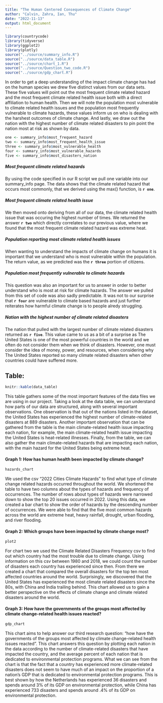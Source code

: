 ```yaml
---
title: "The Human Centered Consequences of Climate Change"
author: "Calvin, Zahra, Ian, Thu"
date: "2022-11-13"
output: html_document
---
```

```r
library(countrycode)
library(tidyverse)
library(ggplot2)
library(plotly)
source("../source/summary_info.R")
source("../source/data_table.R")
source("../source/chart_1.R")
source("../source/Question_two_code.R")
source("../source/gdp_chart.R")
```
In order to get a deep understanding of the impact climate change has had on the human species we drew five distinct values from our data sets. These five values will point out the most frequent climate related hazard and the most frequent climate related health issue both with a direct affiliation to human health. Then we will note the population most vulnerable to climate related health issues and the population most frequently vulnerable to climate hazards, these values inform us on who is dealing with the harshest outcomes of climate change. And lastly, we draw out the nation with the highest number of climate related disasters to pin point the nation most at risk as shown by data.  

```r
one <- summary_info$most_frequent_hazard
two <- summary_info$most_frequent_health_issue
three <- summary_info$most_vulnerable_health
four <- summary_info$most_vulnerable_hazards
five <- summary_info$most_disasters_nation
```

##### Most frequent climate related hazards
By using the code specified in our R script we pull one variable into our summary_info page. The data shows that the climate related hazard that occurs most commonly, that we derived using the max() function, is **`r one`**. 

##### Most frequent climate related health issue
We then moved onto deriving from all of our data, the climate related health issue that was occuring the highest number of times. We returned the answer **`r two`** which directly correlates to our previous value, where we found that the most frequent climate related hazard was extreme heat. 

##### Population reporting most climate related health issues
When wanting to understand the impacts of climate change on humans it is important that we understand who is most vulnerable within the population. The return value, as we predicted was the **`r three`** portion of citizens. 

##### Population most frequently vulnerable to climate hazards
This question was also an important for us to answer in order to better understand who is most at risk for climate hazards. The answer we pulled from this set of code was also sadly predictable. It was not to our surprise that **`r four`** are vulnerable to climate based hazards and just further reiterates how harmful climate change is to people alredy struggling. 

##### Nation with the highest number of climate related disasters
The nation that pulled with the largest number of climate related disasters returned as **`r five`**. This value came to us as a bit of a surprise as The United States is one of the most powerful countries in the world and we often do not consider them when we think of disasters. However, one must consider the idea of money, power, and resources, when considering why The United States reported so many climate related disasters when other countries could have suffered more. 


## Table: 
```r
knitr::kable(data_table) 
```
This table gathers some of the most important features of the data files we are using in our project. Taking a look at the data table, we can understand how parts of our data are structured, along with several important observations. One observation is that out of the nations listed in the dataset, the United States has experienced the highest number of climate-related disasters at 889 disasters. Another important observation that can be gathered from the table is the main climate-related health issue impacting each nation, for example, the main climate-related health issue impacting the United States is heat-related illnesses. Finally, from the table, we can also gather the main climate-related hazards that are impacting each nation, with the main hazard for the United States being extreme heat.

#### Graph 1: How has human health been impacted by climate change?
```r
hazards_chart
```

We used the csv “2022 Cities Climate Hazards” to find what type of climate change related hazards occurred throughout the world. We shortened the table to have two columns about the types of hazards and frequency of occurrences. The number of rows about types of hazards were narrowed down to show the top 20 issues occurred in 2022. Using this data, we created a bar chart to show the order of hazards by the descending number of occurrences. We were able to find that the five most common hazards across the world are extreme heat, heavy rainfall, drought, urban flooding, and river flooding. 

#### Graph 2: Which groups have been impacted by climate change most?
```r
plot2
```

For chart two we used the Climate Related Disasters Frequency csv to find out which country had the most trouble due to climate change. Using information on this csv between 1980 and 2018, we could count the number of disasters each country has experienced since then. From there we created a chart that compared the overall disasters for the top ten most affected countries around the world. Surprisingly, we discovered that the United States has experienced the most climate related disasters since the 80s, with China and India trailing behind. This chart allowed us to gain a better perspective on the effects of climate change and climate related disasters around the world. 

#### Graph 3: How have the governments of the groups most affected by climate change-related health issues reacted?
```r
gdp_chart
```
This chart aims to help answer our third research question: "how have the governments of the groups most affected by climate change-related health issues reacted”. This chart answers this question by plotting each nation in the data according to the number of climate-related disasters that have impacted the country, and the average percent of each nation that is dedicated to environmental protection programs. What we can see from the chart is that the fact that a country has experienced more climate-related disasters does not seem to have much of an impact on the proportion of a nation’s GDP that is dedicated to environmental protection programs. This is best shown by how the Netherlands has experienced 36 disasters and spends around 3% of its GDP on environmental protection, while China has experienced 733 disasters and spends around .4% of its GDP on environmental protection.